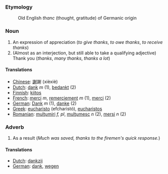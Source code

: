 ===Etymology===
:Old English ''thanc'' (thought, gratitude) of Germanic origin

===Noun===

# An expression of appreciation (''to give thanks'', ''to owe thanks'', ''to receive thanks'')
# (Almost as an interjection, but still able to take a qualifying adjective) Thank you (''thanks'', ''many thanks'', ''thanks a lot'')

====Translations====
*[[Chinese]]: [[謝]]謝 (xièxiè)
*[[Dutch]]: [[dank]] ''m'' (1), [[bedankt]] (2)
*[[Finnish]]: [[kiitos]]
*[[French]]: [[merci]] ''m'', [[remerciement]] ''m'' (1), [[merci]] (2)
*[[German]]: [[Dank]] ''m'' (1), [[danke]] (2)
*[[Greek]]: [[eucharisto]] (efcharist&oacute;), [[eucharistos]]
*[[Romanian]]: [[mulţumiri]] ''f, pl'', [[mulţumesc]] ''n'' (2), [[mersi]] ''n'' (2)

===Adverb===

# As a result (''Much was saved, thanks to the firemen's quick response.'')

====Translations====

*[[Dutch]]: [[dankzij]]
*[[German]]: [[dank]], [[wegen]]